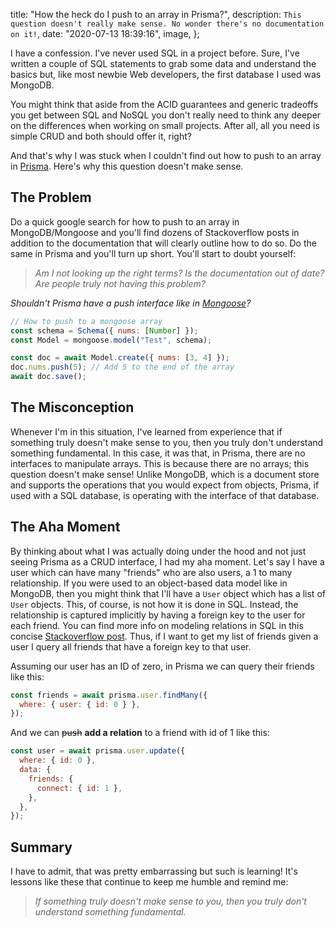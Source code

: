 
  title: "How the heck do I push to an array in Prisma?",
  description: `This question doesn't really make sense. No wonder there's no documentation on it!`,
  date: "2020-07-13 18:39:16",
  image,
};

I have a confession. I've never used SQL in a project before. Sure, I've written a couple of SQL statements to grab some data and understand the basics but, like most newbie Web developers, the first database I used was MongoDB.

You might think that aside from the ACID guarantees and generic tradeoffs you get between SQL and NoSQL you don't really need to think any deeper on the differences when working on small projects. After all, all you need is simple CRUD and both should offer it, right?

And that's why I was stuck when I couldn't find out how to push to an array in [Prisma](https://www.prisma.io/). Here's why this question doesn't make sense.

<!--more-->

## The Problem

Do a quick google search for how to push to an array in MongoDB/Mongoose and you'll find dozens of Stackoverflow posts in addition to the documentation that will clearly outline how to do so. Do the same in Prisma and you'll turn up short. You'll start to doubt yourself:

> _Am I not looking up the right terms? Is the documentation out of date? Are people truly not having this problem?_

_Shouldn't Prisma have a push interface like in [Mongoose](https://mongoosejs.com/docs/api/array.html#mongoosearray_MongooseArray-push)?_

```js
// How to push to a mongoose array
const schema = Schema({ nums: [Number] });
const Model = mongoose.model("Test", schema);

const doc = await Model.create({ nums: [3, 4] });
doc.nums.push(5); // Add 5 to the end of the array
await doc.save();
```

## The Misconception

Whenever I'm in this situation, I've learned from experience that if something truly doesn't make sense to you, then you truly don't understand something fundamental. In this case, it was that, in Prisma, there are no interfaces to manipulate arrays. This is because there are no arrays; this question doesn't make sense! Unlike MongoDB, which is a document store and supports the operations that you would expect from objects, Prisma, if used with a SQL database, is operating with the interface of that database.

## The Aha Moment

By thinking about what I was actually doing under the hood and not just seeing Prisma as a CRUD interface, I had my aha moment. Let's say I have a user which can have many "friends" who are also users, a 1 to many relationship. If you were used to an object-based data model like in MongoDB, then you might think that I'll have a `User` object which has a list of `User` objects. This, of course, is not how it is done in SQL. Instead, the relationship is captured implicitly by having a foreign key to the user for each friend. You can find more info on modeling relations in SQL in this concise [Stackoverflow post](https://stackoverflow.com/questions/7296846/how-to-implement-one-to-one-one-to-many-and-many-to-many-relationships-while-de). Thus, if I want to get my list of friends given a user I query all friends that have a foreign key to that user.

Assuming our user has an ID of zero, in Prisma we can query their friends like this:

```js
const friends = await prisma.user.findMany({
  where: { user: { id: 0 } },
});
```

And we can ~~push~~ **add a relation** to a friend with id of 1 like this:

```js
const user = await prisma.user.update({
  where: { id: 0 },
  data: {
    friends: {
      connect: { id: 1 },
    },
  },
});
```

## Summary

I have to admit, that was pretty embarrassing but such is learning! It's lessons like these that continue to keep me humble and remind me:

> _If something truly doesn't make sense to you, then you truly don't understand something fundamental._

